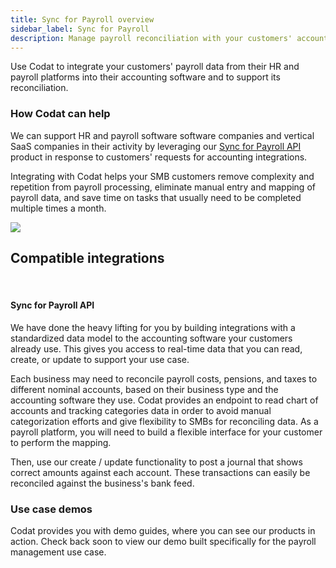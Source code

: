 ```yaml
---
title: Sync for Payroll overview
sidebar_label: Sync for Payroll
description: Manage payroll reconciliation with your customers' accounting software
---
```




Use Codat to integrate your customers' payroll data from their HR and payroll platforms into their accounting software and to support its reconciliation.

### How Codat can help

We can support HR and payroll software software companies and vertical SaaS companies in their activity by leveraging our [Sync for Payroll API](/sync-for-payroll-api) product in response to customers' requests for accounting integrations. 

Integrating with Codat helps your SMB customers remove complexity and repetition from payroll processing, eliminate manual entry and mapping of payroll data, and save time on tasks that usually need to be completed multiple times a month. 

![](/img/use-cases/summary-pages/payroll.png)

## Compatible integrations

<br />

<IntegrationsList integrations={payrollIntegrations} />

#### Sync for Payroll API

We have done the heavy lifting for you by building integrations with a standardized data model to the accounting software your customers already use. This gives you access to real-time data that you can read, create, or update to support your use case.

Each business may need to reconcile payroll costs, pensions, and taxes to different nominal accounts, based on their business type and the accounting software they use. Codat provides an endpoint to read chart of accounts and tracking categories data in order to avoid manual categorization efforts and give flexibility to SMBs for reconciling data. As a payroll platform, you will need to build a flexible interface for your customer to perform the mapping.  

Then, use our create / update functionality to post a journal that shows correct amounts against each account. These transactions can easily be reconciled against the business's bank feed.

### Use case demos

Codat provides you with demo guides, where you can see our products in action. Check back soon to view our demo built specifically for the payroll management use case.
